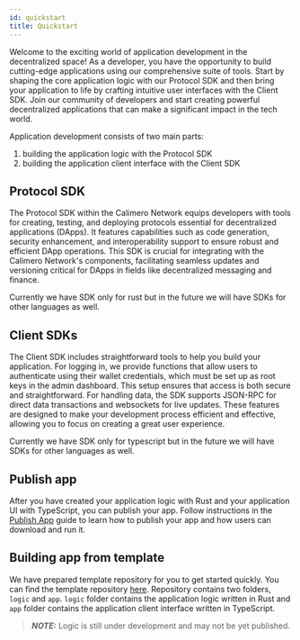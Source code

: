 ```yaml
---
id: quickstart
title: Quickstart
---
```


Welcome to the exciting world of application development in the decentralized space! As a developer, you have the opportunity to build cutting-edge applications using our comprehensive suite of tools. Start by shaping the core application logic with our Protocol SDK and then bring your application to life by crafting intuitive user interfaces with the Client SDK. Join our community of developers and start creating powerful decentralized applications that can make a significant impact in the tech world.

Application development consists of two main parts:

1. building the application logic with the Protocol SDK
2. building the application client interface with the Client SDK

## Protocol SDK

The Protocol SDK within the Calimero Network equips developers with tools for creating, testing, and deploying protocols essential for decentralized applications (DApps). It features capabilities such as code generation, security enhancement, and interoperability support to ensure robust and efficient DApp operations. This SDK is crucial for integrating with the Calimero Network's components, facilitating seamless updates and versioning critical for DApps in fields like decentralized messaging and finance.

Currently we have SDK only for rust but in the future we will have SDKs for other languages as well.

## Client SDKs

The Client SDK includes straightforward tools to help you build your application. For logging in, we provide functions that allow users to authenticate using their wallet credentials, which must be set up as root keys in the admin dashboard. This setup ensures that access is both secure and straightforward. For handling data, the SDK supports JSON-RPC for direct data transactions and websockets for live updates. These features are designed to make your development process efficient and effective, allowing you to focus on creating a great user experience.

Currently we have SDK only for typescript but in the future we will have SDKs for other languages as well.

## Publish app

After you have created your application logic with Rust and your application UI with TypeScript, you can publish your app. Follow instructions in the [Publish App](./03-publish-app.mdx) guide to learn how to publish your app and how users can download and run it.

## Building app from template

We have prepared template repository for you to get started quickly. You can find the template repository [here](https://github.com/calimero-network/core-app-template).
Repository contains two folders, `logic` and `app`. `logic` folder contains the application logic written in Rust and `app` folder contains the application client interface written in TypeScript.

> **_NOTE:_**
> Logic is still under development and may not be yet published.
